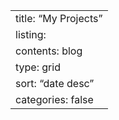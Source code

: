 ---
title: "My Projects"
listing:
    contents: blog
    type: grid
    sort: "date desc"
    categories: false
---
